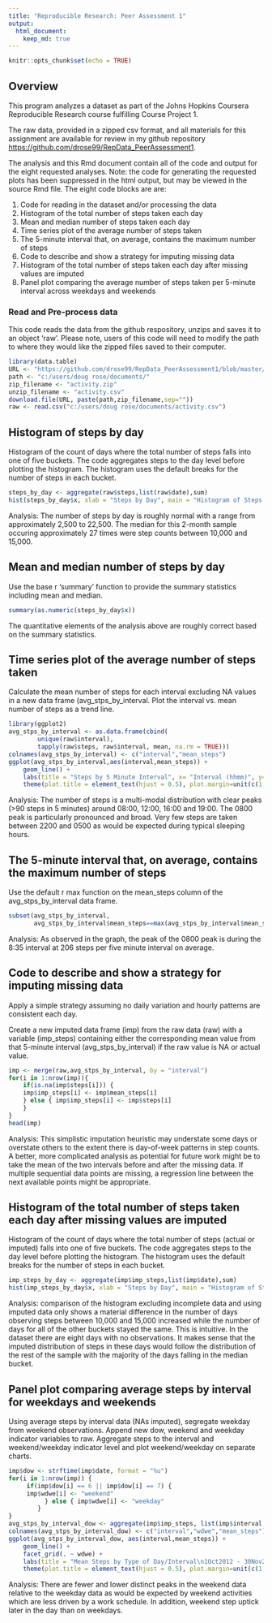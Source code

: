 ---
title: "Reproducible Research: Peer Assessment 1"
output: 
  html_document:
    keep_md: true
---

```{r setup, include=FALSE}
knitr::opts_chunk$set(echo = TRUE)
```

## Overview

This program analyzes a dataset as part of the Johns Hopkins Coursera Reproducible Research course fulfilling Course Project 1.

The raw data, provided in a zipped csv format, and all materials for this assignment are available for review in my github repository <https://github.com/drose99/RepData_PeerAssessment1>.

The analysis and this Rmd document contain all of the code and output for the eight requested analyses.  Note:  the code for generating the requested plots has been suppressed in the html output, but may be viewed in the source Rmd file.  The eight code blocks are are:

1. Code for reading in the dataset and/or processing the data
2. Histogram of the total number of steps taken each day
3. Mean and median number of steps taken each day
4. Time series plot of the average number of steps taken
5. The 5-minute interval that, on average, contains the maximum number of steps
6. Code to describe and show a strategy for imputing missing data
7. Histogram of the total number of steps taken each day after missing values are imputed
8. Panel plot comparing the average number of steps taken per 5-minute interval across weekdays and weekends

### Read and Pre-process data

This code reads the data from the github respository, unzips and saves it to an object 'raw'.  Please note, users of this code will need to modify the path to where they would like the zipped files saved to their computer.

```{r preproc}
library(data.table)
URL <- "https://github.com/drose99/RepData_PeerAssessment1/blob/master/activity.zip"
path <- "c:/users/doug rose/documents/"
zip_filename <- "activity.zip"
unzip_filename <- "activity.csv"
download.file(URL, paste(path,zip_filename,sep=""))
raw <- read.csv("c:/users/doug rose/documents/activity.csv")   
```

## Histogram of steps by day

Histogram of the count of days where the total number of steps falls into one of five buckets.   The code aggregates steps to the day level before plotting the histogram.  The histogram uses the default breaks for the number of steps in each bucket.
```{r steps}
steps_by_day <- aggregate(raw$steps,list(raw$date),sum)
hist(steps_by_day$x, xlab = "Steps by Day", main = "Histogram of Steps by Day")
```

Analysis:  The number of steps by day is roughly normal with a range from approximately 2,500 to 22,500.  The median for this 2-month sample occuring approximately 27 times were step counts between 10,000 and 15,000.

## Mean and median number of steps by day

Use the base r 'summary' function to provide the summary statistics including mean and median.
```{r stats}
summary(as.numeric(steps_by_day$x))
```

The quantitative elements of the analysis above are roughly correct based on the summary statistics.

## Time series plot of the average number of steps taken

Calculate the mean number of steps for each interval excluding NA values in a new data frame (avg_stps_by_interval.  Plot the interval vs. mean number of steps as a trend line.
```{r time_series}
library(ggplot2)
avg_stps_by_interval <- as.data.frame(cbind(
        unique(raw$interval),
        tapply(raw$steps, raw$interval, mean, na.rm = TRUE)))
colnames(avg_stps_by_interval) <- c("interval","mean_steps")
ggplot(avg_stps_by_interval,aes(interval,mean_steps)) +
    geom_line() +
    labs(title = "Steps by 5 Minute Interval", x= "Interval (hhmm)", y="Mean Steps") +
    theme(plot.title = element_text(hjust = 0.5), plot.margin=unit(c(1,1,1.5,1.2),"cm")) 
```

Analysis:  The number of steps is a multi-modal distribution with clear peaks (>90 steps in 5 minutes) around 08:00, 12:00, 16:00 and 19:00.  The 0800 peak is particularly pronounced and broad.  Very few steps are taken between 2200 and 0500 as would be expected during typical sleeping hours.

## The 5-minute interval that, on average, contains the maximum number of steps

Use the default r max function on the mean_steps column of the avg_stps_by_interval data frame.
```{r max_steps}
subset(avg_stps_by_interval,
       avg_stps_by_interval$mean_steps==max(avg_stps_by_interval$mean_steps,na.rm=TRUE))
```

Analysis:  As observed in the graph, the peak of the 0800 peak is during the 8:35 interval at 206 steps per five minute interval on average.

## Code to describe and show a strategy for imputing missing data

Apply a simple strategy assuming no daily variation and hourly patterns are consistent each day.  

Create a new imputed data frame (imp) from the raw data (raw) with a variable (imp_steps) containing either the corresponding mean value from that 5-minute interval (avg_stps_by_interval) if the raw value is NA or actual value.
```{r imp}
imp <- merge(raw,avg_stps_by_interval, by = "interval")
for(i in 1:nrow(imp)){
    if(is.na(imp$steps[i])) {
    imp$imp_steps[i] <- imp$mean_steps[i] 
    } else { imp$imp_steps[i] <- imp$steps[i]
    }
}
head(imp)
```

Analysis:  This simplistic imputation heuristic may understate some days or overstate others to the extent there is day-of-week patterns in step counts.  A better, more complicated analysis as potential for future work might be to take the mean of the two intervals before and after the missing data.  If multiple sequential data points are missing, a regression line between the next available points might be appropriate.

## Histogram of the total number of steps taken each day after missing values are imputed

Histogram of the count of days where the total number of steps (actual or imputed) falls into one of five buckets.   The code aggregates steps to the day level before plotting the histogram.  The histogram uses the default breaks for the number of steps in each bucket.
```{r hist2}
imp_steps_by_day <- aggregate(imp$imp_steps,list(imp$date),sum)
hist(imp_steps_by_day$x, xlab = "Steps by Day", main = "Histogram of Steps by Day (NAs Imputed)")
```

Analysis: comparison of the histogram excluding incomplete data and using imputed data only shows a material difference in the number of days observing steps between 10,000 and 15,000 increased while the number of days for all of the other buckets stayed the same.  This is intuitive.  In the dataset there are eight days with no observations.  It makes sense that the imputed distribution of steps in these days would follow the distribution of the rest of the sample with the majority of the days falling in the median bucket.

## Panel plot comparing average steps by interval for weekdays and weekends

Using average steps by interval data (NAs imputed), segregate weekday from weekend observations.  Append new dow, weekend and weekday indicator variables to raw.  Aggregate steps to the interval and weekend/weekday indicator level and plot weekend/weekday on separate charts.
```{r dow}
imp$dow <- strftime(imp$date, format = "%u")
for(i in 1:nrow(imp)) {
     if(imp$dow[i] == 6 || imp$dow[i] == 7) {
     imp$wdwe[i] <- "weekend"
          } else { imp$wdwe[i] <- "weekday"
        }
}
avg_stps_by_interval_dow <- aggregate(imp$imp_steps, list(imp$interval, imp$wdwe), mean)
colnames(avg_stps_by_interval_dow) <- c("interval","wdwe","mean_steps")
ggplot(avg_stps_by_interval_dow, aes(interval,mean_steps)) + 
    geom_line() + 
    facet_grid(. ~ wdwe) +
    labs(title = "Mean Steps by Type of Day/Interval\n1Oct2012 - 30Nov2012", x = "Interval (hhmm)") +
    theme(plot.title = element_text(hjust = 0.5), plot.margin=unit(c(1,1,1.5,1.2),"cm")) 
```

Analysis:  There are fewer and lower distinct peaks in the weekend data relative to the weekday data as would be expected by weekend activities which are less driven by a work schedule.  In addition, weekend step uptick later in the day than on weekdays.